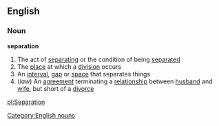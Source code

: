 ==English==
===Noun===
'''separation'''
#The act of [[separating]] or the condition of being [[separated]]
#The [[place]] at which a [[division]] occurs
#An [[interval]], [[gap]] or [[space]] that separates things
#(''law'') An [[agreement]] terminating a [[relationship]] between [[husband]] and [[wife]], but short of a [[divorce]]
[[Category:English nouns]]

[[pl:Separation]]